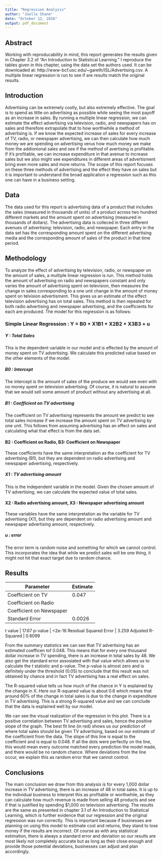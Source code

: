 ```yaml
---
title: "Regression Analysis"
author: "Joelle Shane"
date: "October 12, 2016"
output: pdf_document
---
```


## Abstract

Working with reproducability in mind, this report generates the results given in Chapter 3.2 of "An Introduction to Statistical Learning." I reproduce the tables given in this chapter, using the data set the authors used. It can be downloaded at: http://www-bcf.usc.edu/~gareth/ISL/Advertising.csv. A multiple linear regression is run to see if are results match the original results. 

## Introduction

Advertising can be extremely costly, but also extremely effective. The goal is to spend as little on advertising as possible while seeing the most payoff as an increase in sales. By running a multiple linear regression, we can estimate the effect advertising via television, radio, and newspapers has on sales and therefore extrapolate that to how worthwhile a method of advertising is. If we know the expected increase of sales for every increase of TV, radio, or newspaper advertising, we can then calculate how much money we are spending on advertising verus how much money we make from the addionional sales and see if the method of avertising is profitable. If it's profitable, we can increase expenditure in that avenue to increase sales but we also might see expenditures in different areas of advertisment bring even more sales and more returns. The scope of this report focuses on these three methods of advertising and the effect they have on sales but it is important to understand the broad application a regression such as this one can have in a business setting. 

## Data

The data used for this report is advertising data of a product that includes the sales (measured in thousands of units) of a product across two hundred different markets and the amount spent on advertising (measured in thousands of dollars). The advertising data is colleced in three different avenues of advertising: television, radio, and newspaper. Each entry in the data set has the corresponding amount spent on the different advertising media and the corresponding amount of sales of the product in that time period. 

## Methodology

To analyze the effect of advertising by television, radio, or newspaper on the amount of sales, a multiple linear regression is run. This method holds the amount of advertising on radio and newspapers constant and only varies the amount of advertising spent on television, then measures the change in sales corresponding to a one unit change in the amount of money spent on telvision advertisment. This gives us an estimate of the effect television advertising has on total sales. This method is then repeated for both radio advertising and newspaper advertising, and the coefficients for each are produced. The model for this regression is as follows:

### Simple Linear Regression : Y = B0 + X1B1  + X2B2 + X3B3 + u

##### Y : Total Sales

This is the dependent variable in our model and is effected by the amount of money spent on TV advertising. We calculate this predicted value based on the other elements of the model.

##### B0 : Intercept

The intercept is the amount of sales of the produce we would see even with no money spent on television advertising. Of course, it is natural to assume that we would sell some amount of product without any advertising at all.

##### B1 : Coefficient on TV advertising

The coefficient on TV advertising represents the amount we predict to see total sales increase if we increase the amount spent on TV advertising by one unit. This follows from assuming advertising has an effect on sales and calculating what that effect is from the data set. 

#### B2 : Coefficient on Radio, B3: Coefficient on Newspaper

These coefficients have the same interpretation as the coefficient for TV advertising (B1), but they are dependent on radio advertising and newspaper advertising, respectively.

##### X1 : TV advertising amount 

This is the independent variable in the model. Given the chosen amount of TV advertising, we can calculate the expected value of total sales. 

#### X2 : Radio advertising amount, X3 : Newspaper advertising amount

These variables have the same interpretation as the variable for TV advertising (X1), but they are dependent on radio advertising amount and newspaper advertising amount, respectively. 

##### u : error

The error term is random noise and something for which we cannot control. This incorporates the idea that while we predict sales will be one thing, it might not hit that exact target due to random chance. 

## Results

Parameter | Estimate
----------|----------
Coefficient on TV | 0.047
Coefficient on Radio |
Coefficient on Newspaper | 
Standard Error | 0.0026


t value | 17.67
p-value | <2e-16
Residual Squared Error | 3.259
Adjusted R-Squared | 0.6099

From the summary statistics we can see that TV advertising has an estimated coefficen tof 0.048. This means that for every one thousand dollar increase in TV spending, there is an increase in total sales by 48. We also get the standard error assosiated with that value which allows us to calculate the t statistic and p-value. The p-value is almost zero and is definitely under the threshold (0.05) to conclude that this result was not obtained by chance and in fact TV advertising has a real effect on sales. 

The R-squared value tells us how much of the chance in Y is explained by the change in X. Here our R-squared value is about 0.6 which means that around 60% of the change in total sales is due to the change in expenditure in TV advertising. This is a strong R-squared value and we can conclude that the data is explained well by our model. 

We can see the visual realization of the regression in this plot. There is a positive correlation between TV advertising and sales, hence the positive slope of the graph. The best fit line (in red) shows us our prediction of where total sales should be given TV advertising, based on our estimate of the coefficient from the data. The slope of this line is equal to the coefficient and is equal to 0.048. If all the dots were perfectly on the line, this would mean every outcome matched every prediction the model made, and there would be no random chance. Where deviations from the line occur, we explain this as random error that we cannot control. 

## Conclusions

The main conclusion we draw from this analysis is for every 1,000 dollar increase in TV advertising, there is an increase of 48 in total sales. It is up to the individual business to interpret this as profitable or worthwhile, as they can calculate how much revenue is made from selling 48 products and see if that is justified by spending $1,000 on television advertising. The results are the same as presented in chapter 3.1 of An Introduction to Statistical Learning, which is further evidence that our regression and the original regression was run correctly. This is important because if businesses are planning on using this model to estimate cost and returns, they stand to lose money if the results are incorrect. Of course as with any statistical estimation, there is always a standard error and deviation so our results are most likely not completely accurate but as long as their close enough and provide those potential deviations, businesses can adjust and plan accordingly. 




